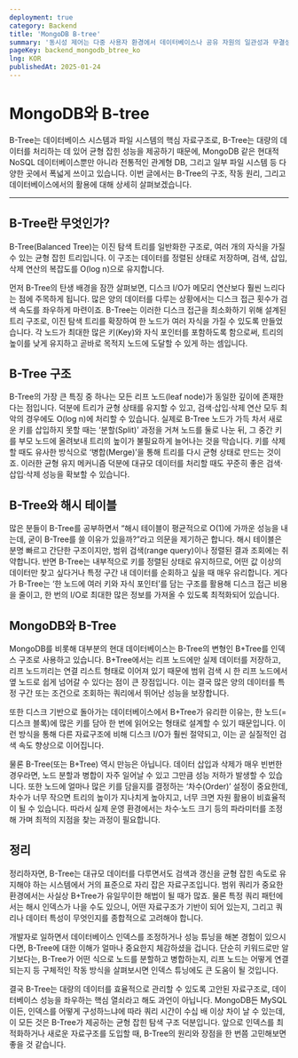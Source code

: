 ```yaml
---
deployment: true
category: Backend
title: 'MongoDB B-tree'
summary: '동시성 제어는 다중 사용자 환경에서 데이터베이스나 공유 자원의 일관성과 무결성을 유지하기 위한 핵심 기술입니다.'
pageKey: backend_mongodb_btree_ko
lng: KOR
publishedAt: 2025-01-24
---
```


# MongoDB와 B-tree

B-Tree는 데이터베이스 시스템과 파일 시스템의 핵심 자료구조로, B-Tree는 대량의 데이터를 처리하는 데 있어 균형 잡힌 성능을 제공하기 때문에, MongoDB 같은 현대적 NoSQL 데이터베이스뿐만 아니라 전통적인 관계형 DB, 그리고 일부 파일 시스템 등 다양한 곳에서 폭넓게 쓰이고 있습니다. 이번 글에서는 B-Tree의 구조, 작동 원리, 그리고 데이터베이스에서의 활용에 대해 상세히 살펴보겠습니다.

---

## B-Tree란 무엇인가?

B-Tree(Balanced Tree)는 이진 탐색 트리를 일반화한 구조로, 여러 개의 자식을 가질 수 있는 균형 잡힌 트리입니다. 이 구조는 데이터를 정렬된 상태로 저장하며, 검색, 삽입, 삭제 연산의 복잡도를 <codeline>O(log n)</codeline>으로 유지합니다.



먼저 B-Tree의 탄생 배경을 잠깐 살펴보면, 디스크 I/O가 메모리 연산보다 훨씬 느리다는 점에 주목하게 됩니다. 많은 양의 데이터를 다루는 상황에서는 디스크 접근 횟수가 검색 속도를 좌우하게 마련이죠. B-Tree는 이러한 디스크 접근을 최소화하기 위해 설계된 트리 구조로, 이진 탐색 트리를 확장하여 한 노드가 여러 자식을 가질 수 있도록 만들었습니다. 각 노드가 최대한 많은 키(Key)와 자식 포인터를 포함하도록 함으로써, 트리의 높이를 낮게 유지하고 곧바로 목적지 노드에 도달할 수 있게 하는 셈입니다.

## B-Tree 구조

B-Tree의 가장 큰 특징 중 하나는 모든 리프 노드(leaf node)가 동일한 깊이에 존재한다는 점입니다. 덕분에 트리가 균형 상태를 유지할 수 있고, 검색·삽입·삭제 연산 모두 최악의 경우에도 O(log n)에 처리할 수 있습니다. 실제로 B-Tree 노드가 가득 차서 새로운 키를 삽입하지 못할 때는 ‘분할(Split)’ 과정을 거쳐 노드를 둘로 나눈 뒤, 그 중간 키를 부모 노드에 올려보내 트리의 높이가 불필요하게 늘어나는 것을 막습니다. 키를 삭제할 때도 유사한 방식으로 ‘병합(Merge)’을 통해 트리를 다시 균형 상태로 만드는 것이죠. 이러한 균형 유지 메커니즘 덕분에 대규모 데이터를 처리할 때도 꾸준히 좋은 검색·삽입·삭제 성능을 확보할 수 있습니다.

## B-Tree와 해시 테이블

많은 분들이 B-Tree를 공부하면서 “해시 테이블이 평균적으로 O(1)에 가까운 성능을 내는데, 굳이 B-Tree를 쓸 이유가 있을까?”라고 의문을 제기하곤 합니다. 해시 테이블은 분명 빠르고 간단한 구조이지만, <codeline>범위 검색(range query)</codeline>이나 정렬된 결과 조회에는 취약합니다. 반면 B-Tree는 내부적으로 키를 정렬된 상태로 유지하므로, 어떤 값 이상의 데이터만 찾고 싶다거나 특정 구간 내 데이터를 순회하고 싶을 때 매우 유리합니다. 게다가 B-Tree는 ‘한 노드에 여러 키와 자식 포인터’를 담는 구조를 활용해 디스크 접근 비용을 줄이고, 한 번의 I/O로 최대한 많은 정보를 가져올 수 있도록 최적화되어 있습니다.

## MongoDB와 B-Tree

MongoDB를 비롯해 대부분의 현대 데이터베이스는 B-Tree의 변형인 B+Tree를 인덱스 구조로 사용하고 있습니다. B+Tree에서는 리프 노드에만 실제 데이터를 저장하고, 리프 노드끼리는 연결 리스트 형태로 이어져 있기 때문에 범위 검색 시 한 리프 노드에서 옆 노드로 쉽게 넘어갈 수 있다는 점이 큰 장점입니다. 이는 결국 많은 양의 데이터를 특정 구간 또는 조건으로 조회하는 쿼리에서 뛰어난 성능을 보장합니다.



또한 디스크 기반으로 돌아가는 데이터베이스에서 B+Tree가 유리한 이유는, 한 노드(=디스크 블록)에 많은 키를 담아 한 번에 읽어오는 형태로 설계할 수 있기 때문입니다. 이런 방식을 통해 다른 자료구조에 비해 디스크 I/O가 훨씬 절약되고, 이는 곧 실질적인 검색 속도 향상으로 이어집니다.



물론 B-Tree(또는 B+Tree) 역시 만능은 아닙니다. 데이터 삽입과 삭제가 매우 빈번한 경우라면, 노드 분할과 병합이 자주 일어날 수 있고 그만큼 성능 저하가 발생할 수 있습니다. 또한 노드에 얼마나 많은 키를 담을지를 결정하는 ‘차수(Order)’ 설정이 중요한데, 차수가 너무 작으면 트리의 높이가 지나치게 높아지고, 너무 크면 자원 활용이 비효율적이 될 수 있습니다. 따라서 실제 운영 환경에서는 차수·노드 크기 등의 파라미터를 조정해 가며 최적의 지점을 찾는 과정이 필요합니다.

## 정리

정리하자면, B-Tree는 대규모 데이터를 다루면서도 검색과 갱신을 균형 잡힌 속도로 유지해야 하는 시스템에서 거의 표준으로 자리 잡은 자료구조입니다. 범위 쿼리가 중요한 환경에서는 사실상 B+Tree가 유일무이한 해법이 될 때가 많죠. 물론 특정 쿼리 패턴에서는 해시 인덱스가 나을 수도 있으니, 어떤 자료구조가 기반이 되어 있는지, 그리고 쿼리나 데이터 특성이 무엇인지를 종합적으로 고려해야 합니다.



개발자로 일하면서 데이터베이스 인덱스를 조정하거나 성능 튜닝을 해본 경험이 있으시다면, B-Tree에 대한 이해가 얼마나 중요한지 체감하셨을 겁니다. 단순히 키워드로만 알기보다는, B-Tree가 어떤 식으로 노드를 분할하고 병합하는지, 리프 노드는 어떻게 연결되는지 등 구체적인 작동 방식을 살펴보시면 인덱스 튜닝에도 큰 도움이 될 것입니다.



결국 B-Tree는 대량의 데이터를 효율적으로 관리할 수 있도록 고안된 자료구조로, 데이터베이스 성능을 좌우하는 핵심 열쇠라고 해도 과언이 아닙니다. MongoDB든 MySQL이든, 인덱스를 어떻게 구성하느냐에 따라 쿼리 시간이 수십 배 이상 차이 날 수 있는데, 이 모든 것은 B-Tree가 제공하는 균형 잡힌 탐색 구조 덕분입니다. 앞으로 인덱스를 최적화하거나 새로운 자료구조를 도입할 때, B-Tree의 원리와 장점을 한 번쯤 고민해보면 좋을 것 같습니다.
